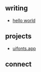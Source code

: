 
<Introduction />

## writing

- [hello world](/writing/hello-world)

## projects

- [uifonts.app](https://uifonts.app)

## connect

<Connect />

